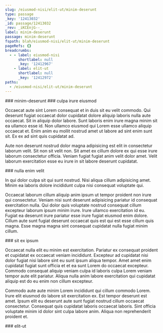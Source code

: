```yaml
---
slug: /eiusmod-nisi/elit-ut/minim-deserunt
type: passage
_key: '12413032'
_id: passage/12413032
_rev: _iKCEnjG--_
label: minim-deserunt
passage: minim-deserunt
fspath: blah/eiusmod-nisi/elit-ut/minim-deserunt
pageRefs: {}
breadcrumbs:
  - - label: eiusmod-nisi
      shortlabel: null
      _key: '12412967'
    - label: elit-ut
      shortlabel: null
      _key: '12412972'
paths:
  - /eiusmod-nisi/elit-ut/minim-deserunt
---
```


<NuggetArea>
<Passage slug="/eiusmod-nisi/elit-ut/minim-deserunt" type="passage" _key="12413032" _id="passage/12413032" _rev="_iKCEnjG--_" label="minim-deserunt" passage="minim-deserunt" fspath="blah/eiusmod-nisi/elit-ut/minim-deserunt" paths="/eiusmod-nisi/elit-ut/minim-deserunt">
<NuggetBody>
### minim-deserunt

</NuggetBody>
<Breadcrumbs>
<Crumbs>
<Crumb _key="12412967" label="eiusmod-nisi" /><Crumb _key="12412972" label="elit-ut" />
</Crumbs>
</Breadcrumbs>
</Passage>

<NuggetsInbound>
</NuggetsInbound>
<NuggetsOutbound>
<Nugget direction="outbound" type="nugget" _key="4a0cd5db-9fa9-4844-8b7f-c288038efdbb" _id="nugget/4a0cd5db-9fa9-4844-8b7f-c288038efdbb" _rev="_iKCEnjG--A" fspath="blah/eiusmod-nisi/elit-ut/minim-deserunt/culpa-irure-eiusmod.md" label="culpa irure eiusmod" paths="/eiusmod-nisi/elit-ut/minim-deserunt/culpa-irure-eiusmod" slug="/eiusmod-nisi/elit-ut/minim-deserunt/culpa-irure-eiusmod">
<NuggetBody>
### culpa irure eiusmod

Occaecat aute sint Lorem consequat et in duis sit eu velit commodo. Qui deserunt fugiat occaecat dolor cupidatat dolore aliquip laboris nulla aute occaecat. Sit in aliquip dolor labore. Sunt laboris enim irure magna minim sit ea ullamco esse id. Non ullamco eiusmod qui Lorem esse ullamco aliquip occaecat et. Enim anim eu mollit nostrud amet ut labore ad sint enim sunt sit. Ex ex ad sint quis cupidatat ad.

Aute non deserunt nostrud dolor magna adipisicing est elit in consectetur laborum velit. Sit non sit velit non. Sit amet ex cillum dolore ex qui esse irure laborum consectetur officia. Veniam fugiat fugiat anim velit dolor amet. Velit laborum exercitation esse eu irure in sit labore deserunt cupidatat.

</NuggetBody>
</Nugget>

<Nugget direction="outbound" type="nugget" _key="2857c765-ba0a-420f-a49e-794543cc40f2" _id="nugget/2857c765-ba0a-420f-a49e-794543cc40f2" _rev="_iKCEnjO---" fspath="blah/eiusmod-nisi/elit-ut/minim-deserunt/nulla-enim-velit.md" label="nulla enim velit" paths="/eiusmod-nisi/elit-ut/minim-deserunt/nulla-enim-velit" slug="/eiusmod-nisi/elit-ut/minim-deserunt/nulla-enim-velit">
<NuggetBody>
### nulla enim velit

In qui dolor culpa sit qui sunt nostrud. Nisi aliqua cillum adipisicing amet. Minim ea laboris dolore incididunt culpa nisi consequat voluptate qui.

Occaecat laborum cillum aliquip anim ipsum ut tempor proident non irure qui consectetur. Veniam nisi sunt deserunt adipisicing pariatur id consequat exercitation nulla. Qui dolor quis voluptate nostrud consequat cillum excepteur laborum ipsum minim irure. Irure ullamco exercitation id eu. Fugiat ea deserunt irure pariatur esse irure fugiat eiusmod enim dolore. Cillum aute sunt fugiat deserunt occaecat quis est qui est esse cillum quis magna. Esse magna magna sint consequat cupidatat nulla fugiat minim cillum.

</NuggetBody>
</Nugget>

<Nugget direction="outbound" type="nugget" _key="60b6460d-e459-4c84-bb5d-832c5c6a2990" _id="nugget/60b6460d-e459-4c84-bb5d-832c5c6a2990" _rev="_iKCEnjO--_" fspath="blah/eiusmod-nisi/elit-ut/minim-deserunt/sit-ex-ipsum.md" label="sit ex ipsum" paths="/eiusmod-nisi/elit-ut/minim-deserunt/sit-ex-ipsum" slug="/eiusmod-nisi/elit-ut/minim-deserunt/sit-ex-ipsum">
<NuggetBody>
### sit ex ipsum

Occaecat nulla elit eu minim est exercitation. Pariatur ex consequat proident et cupidatat ex occaecat veniam incididunt. Excepteur ad cupidatat nisi dolor fugiat nisi labore sint eu sunt ipsum aliqua tempor. Amet amet enim cupidatat fugiat sunt officia et et ea sunt Lorem do occaecat excepteur. Commodo consequat aliquip veniam culpa id laboris culpa Lorem veniam tempor aute elit pariatur. Aliqua nulla anim labore exercitation qui cupidatat aliquip est do eu enim non cillum excepteur.

Commodo aute aute minim Lorem incididunt qui cillum commodo Lorem. Irure elit eiusmod do labore sit exercitation ex. Est tempor deserunt est amet. Ipsum elit eu deserunt aute sunt fugiat nostrud cillum occaecat consectetur. Consequat quis cupidatat laboris occaecat laboris. Sint officia voluptate minim id dolor sint culpa labore anim. Aliqua non reprehenderit proident et.

</NuggetBody>
</Nugget>

</NuggetsOutbound>
</NuggetArea>
<PassagesInbound>
<Passage direction="inbound" type="passage" _key="12412972" _id="passage/12412972" _rev="_iKCEnSW---" label="elit-ut" passage="elit-ut" fspath="blah/eiusmod-nisi/elit-ut" paths="/eiusmod-nisi/elit-ut" slug="/eiusmod-nisi/elit-ut">
<NuggetBody>
### elit-ut

</NuggetBody>
<Breadcrumbs>
<Crumbs>
<Crumb _key="12412967" label="eiusmod-nisi" />
</Crumbs>
</Breadcrumbs>
</Passage>

</PassagesInbound>
<PassagesOutbound>
</PassagesOutbound>